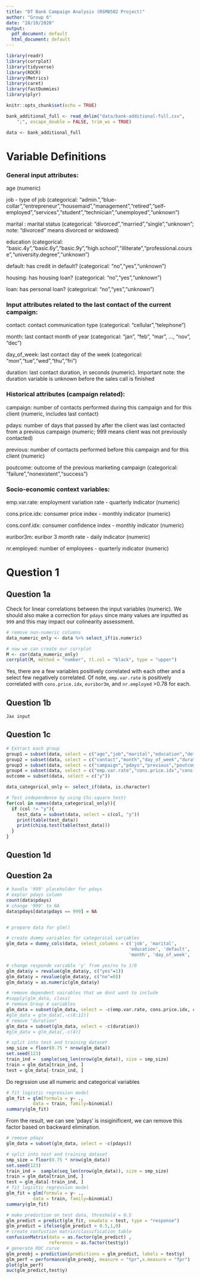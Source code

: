 ```yaml
---
title: "DT Bank Campaign Analysis (RSM8502 Project)"
author: "Group 6"
date: "28/10/2020"
output:
  pdf_document: default
  html_document: default
---
```


```r
library(readr)
library(corrplot)
library(tidyverse)
library(ROCR)
library(Metrics)
library(caret)
library(fastDummies)
library(plyr)

knitr::opts_chunk$set(echo = TRUE)
```

```r
bank_additional_full <- read_delim("data/bank-additional-full.csv", 
    ";", escape_double = FALSE, trim_ws = TRUE)

data <- bank_additional_full
```

# Variable Definitions

### General input attributes:
age (numeric)

job - type of job (categorical: "admin.","blue-collar","entrepreneur","housemaid","management","retired","self-employed","services","student","technician","unemployed","unknown")

marital : marital status (categorical: "divorced","married","single","unknown"; note: "divorced" means divorced or widowed)

education (categorical: "basic.4y","basic.6y","basic.9y","high.school","illiterate","professional.course","university.degree","unknown") 

default: has credit in default? (categorical: "no","yes","unknown")

housing: has housing loan? (categorical: "no","yes","unknown")

loan: has personal loan? (categorical: "no","yes","unknown")

### Input attributes related to the last contact of the current campaign:
contact: contact communication type (categorical: "cellular","telephone")

month: last contact month of year (categorical: "jan", "feb", "mar", ..., "nov", "dec")

day_of_week: last contact day of the week (categorical: "mon","tue","wed","thu","fri")

duration: last contact duration, in seconds (numeric). Important note: the duration variable is unknown before the sales call is finished

### Historical attributes (campaign related):
campaign: number of contacts performed during this campaign and for this client (numeric, includes last contact)

pdays: number of days that passed by after the client was last contacted from a previous campaign (numeric; 999 means client was not previously contacted)

previous: number of contacts performed before this campaign and for this client (numeric)

poutcome: outcome of the previous marketing campaign (categorical: "failure","nonexistent","success")

### Socio-economic context variables:
emp.var.rate: employment variation rate - quarterly indicator (numeric)

cons.price.idx: consumer price index - monthly indicator (numeric)     

cons.conf.idx: consumer confidence index - monthly indicator (numeric)     

euribor3m: euribor 3 month rate - daily indicator (numeric)

nr.employed: number of employees - quarterly indicator (numeric)


# Question 1

## Question 1a
Check for linear correlations between the input variables (numeric). We should also make a correction for `pdays` since many values are inputted as `999` and this may impact our colinearity assessment.

```r
# remove non-numeric columns
data_numeric_only <- data %>% select_if(is.numeric)

# now we can create our corrplot
M <- cor(data_numeric_only)
corrplot(M, method = "number", tl.col = "black", type = "upper")
```
Yes, there are a few variables positively correlated with each other and a select few negatively correlated. Of note, `emp.var.rate` is positively correlated with `cons.price.idx`, `euribor3m`, and `nr.employed` >0.78 for each.

## Question 1b

`Jax input`

## Question 1c

```r
# Extract each group
group1 = subset(data, select = c("age","job","marital","education","default","housing","loan"))
group2 = subset(data, select = c("contact","month","day_of_week","duration"))
group3 = subset(data, select = c("campaign","pdays","previous","poutcome"))
group4 = subset(data, select = c("emp.var.rate","cons.price.idx","cons.conf.idx","euribor3m","nr.employed"))
outcome = subset(data, select = c("y"))

data_categorical_only <- select_if(data, is.character)

# Test independence by using Chi-square test)
for(col in names(data_categorical_only)){
  if (col != "y"){
    test_data = subset(data, select = c(col, "y"))
    print(table(test_data))
    print(chisq.test(table(test_data)))
  }
}
```


## Question 1d

## Question 2a
```r
# handle '999' placeholder for pdays
# explor pdays column
count(data$pdays)
# change '999' to NA
data$pdays[data$pdays == 999] = NA
```
```r

```



```r
# prepare data for glm()

# create dummy variables for categorical variables
glm_data = dummy_cols(data, select_columns = c('job', 'marital', 
                                              'education', 'default', 'contact', 
                                              'month', 'day_of_week', 'poutcome'),remove_selected_columns = TRUE)

# change responde variable 'y' from yes/no to 1/0
glm_data$y = revalue(glm_data$y, c("yes"=1))
glm_data$y = revalue(glm_data$y, c("no"=0))
glm_data$y = as.numeric(glm_data$y) 

# remove dependent vairables that we dont want to include
#sapply(glm_data, class)
# remove Group 4 variables
glm_data = subset(glm_data, select = -c(emp.var.rate, cons.price.idx, cons.conf.idx,euribor3m, nr.employed ))
#glm_data = glm_data[,-c(8:12)]
# remove "duration"
glm_data = subset(glm_data, select = -c(duration))
#glm_data = glm_data[,-c(4)]

# split into test and training dataset
smp_size = floor(0.75 * nrow(glm_data))
set.seed(123)
train_ind =  sample(seq_len(nrow(glm_data)), size = smp_size)
train = glm_data[train_ind, ]
test = glm_data[-train_ind, ]
```

Do regrssion use all numeric and categorical variables
```r
# fit logistic regression model
glm_fit = glm(formula = y~ ., 
          data = train, family=binomial)
summary(glm_fit)
```

From the result, we can see 'pdays' is insiginificent, we can remove this factor based on backward elimination.
```r
# remove pdays
glm_data = subset(glm_data, select = -c(pdays))

# split into test and training dataset
smp_size = floor(0.75 * nrow(glm_data))
set.seed(123)
train_ind =  sample(seq_len(nrow(glm_data)), size = smp_size)
train = glm_data[train_ind, ]
test = glm_data[-train_ind, ]
# fit logistic regression model
glm_fit = glm(formula = y~ ., 
          data = train, family=binomial)
summary(glm_fit)
```


```r
# make prediction on test data, threshold = 0.5
glm_predict = predict(glm_fit, newdata = test, type = "response")
glm_predict = ifelse(glm_predict > 0.5,1,0)
# create confustion matrix/classification table
confusionMatrix(data = as.factor(glm_predict) , 
                reference = as.factor(test$y))
# generate ROC curve
glm_preobj = prediction(predictions = glm_predict, labels = test$y)
glm_perf = performance(glm_preobj, measure = "tpr",x.measure = "fpr")
plot(glm_perf)
auc(glm_predict,test$y)
```

